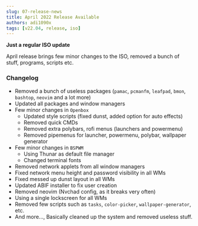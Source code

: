 ```yaml
---
slug: 07-release-news
title: April 2022 Release Available
authors: adi1090x
tags: [v22.04, release, iso]
---
```


**Just a regular ISO update**

April release brings few minor changes to the ISO, removed a bunch of stuff, programs, scripts etc.

<!--truncate-->

### Changelog

- Removed a bunch of useless packages (`pamac`, `pcmanfm`, `leafpad`, `bmon`, `bashtop`, `neovim` and a lot more)
- Updated all packages and window managers
- Few minor changes in `Openbox`
  - Updated style scripts (fixed dunst, added option for auto effects)
  - Removed quick CMDs
  - Removed extra polybars, rofi menus (launchers and powermenu)
  - Removed pipemenus for launcher, powermenu, polybar, wallpaper generator
- Few minor changes in `BSPWM`
  - Using Thunar as default file manager
  - Changed terminal fonts
- Removed network applets from all window managers
- Fixed network menu height and password visibility in all WMs
- Fixed messed up dunst layout in all WMs
- Updated ABIF installer to fix user creation
- Removed neovim (Nvchad config, as it breaks very often)
- Using a single lockscreen for all WMs
- Removed few scripts such as `tasks`, `color-picker`, `wallpaper-generator`, etc.
- And more..., Basically cleaned up the system and removed useless stuff.
